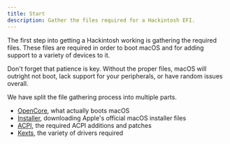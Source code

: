 ```yaml
---
title: Start
description: Gather the files required for a Hackintosh EFI.
---
```


The first step into getting a Hackintosh working is gathering the required files. These files are required in order to boot macOS and for adding support to a variety of devices to it.

Don't forget that patience is key. Without the proper files, macOS will outright not boot, lack support for your peripherals, or have random issues overall.

We have split the file gathering process into multiple parts.

- [OpenCore](/guides/hackintosh/gathering-files/opencore), what actually boots macOS
- [Installer](/guides/hackintosh/gathering-files/installer), downloading Apple's official macOS installer files
- [ACPI](/guides/hackintosh/gathering-files/acpi), the required ACPI additions and patches
- [Kexts](/guides/hackintosh/gathering-files/kexts), the variety of drivers required

